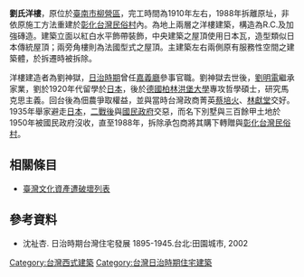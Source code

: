 '''劉氏洋樓'''，原位於[[臺南市|臺南市]][[柳營區|柳營區]]，完工時間為1910年左右，1988年拆離原址，非依原施工方法重建於[[彰化縣|彰化]][[台灣民俗村|台灣民俗村]]內。為地上兩層之洋樓建築，構造為R.C.及加強磚造。建築立面以紅白水平飾帶裝飾，中央建築之屋頂使用日本瓦，造型類似日本傳統屋頂；兩旁角樓則為法國型式之屋頂。主建築左右兩側原有服務性空間之建築體，於拆遷時被拆除。

洋樓建造者為劉神獄，[[台灣日治時期|日治時期]]曾任[[嘉義廳|嘉義廳]]參事官職。劉神獄去世後，[[劉明電|劉明電]]繼承家業，劉於1920年代留學於[[日本|日本]]，後於[[德國|德國]][[柏林|柏林]][[洪堡大學|洪堡大學]]專攻哲學碩士，研究馬克思主義。回台後為佃農爭取權益，並與當時台灣政商菁英[[蔡培火|蔡培火]]、[[林獻堂|林獻堂]]交好。1935年舉家避走[[日本|日本]]，[[臺灣戰後時期|二戰後]]與[[國民政府|國民政府]]交惡，而名下別墅與三百餘甲土地於1950年被國民政府沒收，直至1988年，拆除承包商將其購下轉贈與[[彰化縣|彰化]][[台灣民俗村|台灣民俗村]]。

== 相關條目 ==
*[[臺灣文化資產遭破壞列表|臺灣文化資產遭破壞列表]]

== 參考資料 ==
* 沈祉杏. 日治時期台灣住宅發展 1895-1945.台北:田園城市, 2002

[[Category:台灣西式建築|Category:台灣西式建築]]
[[Category:台灣日治時期住宅建築|Category:台灣日治時期住宅建築]]